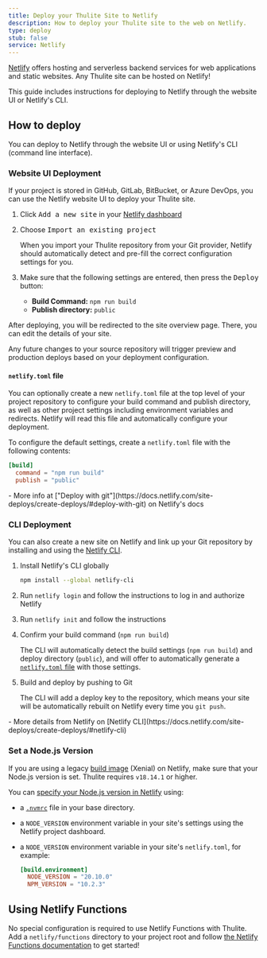 ```yaml
---
title: Deploy your Thulite Site to Netlify
description: How to deploy your Thulite site to the web on Netlify.
type: deploy
stub: false
service: Netlify
---
```


[Netlify](https://netlify.com) offers hosting and serverless backend services for web applications and static websites. Any Thulite site can be hosted on Netlify!

This guide includes instructions for deploying to Netlify through the website UI or Netlify's CLI.

## How to deploy

You can deploy to Netlify through the website UI or using Netlify's CLI (command line interface).

### Website UI Deployment

If your project is stored in GitHub, GitLab, BitBucket, or Azure DevOps, you can use the Netlify website UI to deploy your Thulite site.

1. Click <kbd>Add a new site</kbd> in your [Netlify dashboard](https://app.netlify.com/)

2. Choose <kbd>Import an existing project</kbd>

    When you import your Thulite repository from your Git provider, Netlify should automatically detect and pre-fill the correct configuration settings for you.

3. Make sure that the following settings are entered, then press the <kbd>Deploy</kbd> button:

    - **Build Command:** `npm run build`
    - **Publish directory:** `public`

 After deploying, you will be redirected to the site overview page. There, you can edit the details of your site.

Any future changes to your source repository will trigger preview and production deploys based on your deployment configuration.

#### `netlify.toml` file

You can optionally create a new `netlify.toml` file at the top level of your project repository to configure your build command and publish directory, as well as other project settings including environment variables and redirects. Netlify will read this file and automatically configure your deployment.

To configure the default settings, create a `netlify.toml` file with the following contents:

```toml
[build]
  command = "npm run build"
  publish = "public"
```

<List emoji="books">
- More info at ["Deploy with git"](https://docs.netlify.com/site-deploys/create-deploys/#deploy-with-git) on Netlify's docs
</List>

### CLI Deployment

You can also create a new site on Netlify and link up your Git repository by installing and using the [Netlify CLI](https://cli.netlify.com/).


1. Install Netlify's CLI globally

    ```bash
    npm install --global netlify-cli
    ```

2. Run `netlify login` and follow the instructions to log in and authorize Netlify
3. Run `netlify init` and follow the instructions
4. Confirm your build command (`npm run build`)

    The CLI will automatically detect the build settings (`npm run build`) and deploy directory (`public`), and will offer to automatically generate a [`netlify.toml` file](#netlifytoml-file) with those settings.

5. Build and deploy by pushing to Git

    The CLI will add a deploy key to the repository, which means your site will be automatically rebuilt on Netlify every time you `git push`.

<List emoji="books">
- More details from Netlify on [Netlify CLI](https://docs.netlify.com/site-deploys/create-deploys/#netlify-cli)
</List>

### Set a Node.js Version

If you are using a legacy [build image](https://docs.netlify.com/configure-builds/get-started/#build-image-selection) (Xenial) on Netlify, make sure that your Node.js version is set. Thulite requires `v18.14.1` or higher.

You can [specify your Node.js version in Netlify](https://docs.netlify.com/configure-builds/manage-dependencies/#node-js-and-javascript) using:
- a [`.nvmrc`](https://github.com/nvm-sh/nvm#nvmrc) file in your base directory.
- a `NODE_VERSION` environment variable in your site's settings using the Netlify project dashboard.
- a `NODE_VERSION` environment variable in your site's `netlify.toml`, for example:

    ```toml
    [build.environment]
      NODE_VERSION = "20.10.0"
      NPM_VERSION = "10.2.3"
    ```

## Using Netlify Functions

No special configuration is required to use Netlify Functions with Thulite. Add a `netlify/functions` directory to your project root and follow [the Netlify Functions documentation](https://docs.netlify.com/functions/overview/) to get started!
